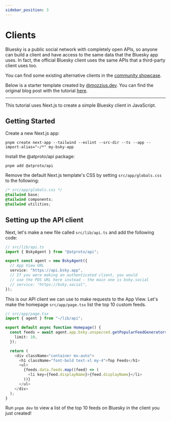 ```yaml
---
sidebar_position: 3
---
```


# Clients

Bluesky is a public social network with completely open APIs, so anyone can build a client and have access to the same data that the Bluesky app uses. In fact, the official Bluesky client uses the same APIs that a third-party client uses too. 

You can find some existing alternative clients in the [community showcase](/showcase?tags=client).

Below is a starter template created by [@mozzius.dev](https://bsky.app/profile/mozzius.dev). You can find the original blog post with the tutorial [here](https://graysky.app/blog/2023-10-17-getting-started-atproto).

---

This tutorial uses Next.js to create a simple Bluesky client in JavaScript.

## Getting Started

Create a new Next.js app:

```
pnpm create next-app --tailwind --eslint --src-dir --ts --app --import-alias="~/*" my-bsky-app
```

Install the @atproto/api package:

```
pnpm add @atproto/api
```

Remove the default Next.js template's CSS by setting `src/app/globals.css` to the following:

```css
/* src/app/globals.css */
@tailwind base;
@tailwind components;
@tailwind utilities;
```

## Setting up the API client

Next, let's make a new file called `src/lib/api.ts` and add the following code:

```TypeScript
// src/lib/api.ts
import { BskyAgent } from "@atproto/api";

export const agent = new BskyAgent({
  // App View URL
  service: "https://api.bsky.app",
  // If you were making an authenticated client, you would
  // use the PDS URL here instead - the main one is bsky.social
  // service: "https://bsky.social",
});
```

This is our API client we can use to make requests to the App View. Let's make the homepage `src/app/page.tsx` list the top 10 custom feeds.

```TypeScript
// src/app/page.tsx
import { agent } from "~/lib/api";

export default async function Homepage() {
  const feeds = await agent.app.bsky.unspecced.getPopularFeedGenerators({
    limit: 10,
  });

  return (
    <div className="container mx-auto">
      <h1 className="font-bold text-xl my-4">Top Feeds</h1>
      <ul>
        {feeds.data.feeds.map((feed) => (
          <li key={feed.displayName}>{feed.displayName}</li>
        ))}
      </ul>
    </div>
  );
}
```

Run `pnpm dev` to view a list of the top 10 feeds on Bluesky in the client you just created!